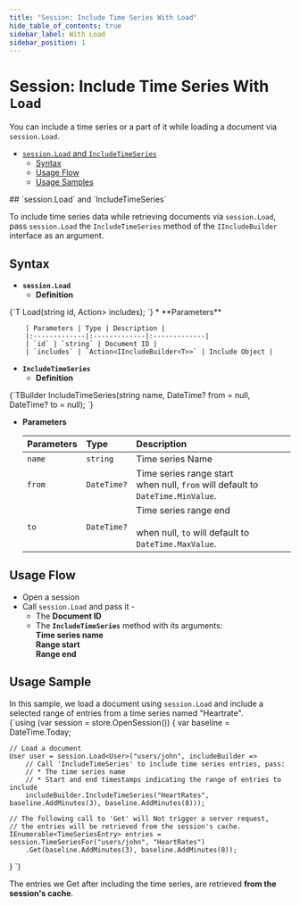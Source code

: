 ```yaml
---
title: "Session: Include Time Series With Load"
hide_table_of_contents: true
sidebar_label: With Load
sidebar_position: 1
---
```



# Session: Include Time Series With `Load`
<Admonition type="note" title="">

You can include a time series or a part of it while loading a document 
via `session.Load`.  

* [`session.Load` and `IncludeTimeSeries`](../../../../../document-extensions/timeseries/client-api/session/include/with-session-load.mdx#sessionload-and-includetimeseries)  
   * [Syntax](../../../../../document-extensions/timeseries/client-api/session/include/with-session-load.mdx#syntax)  
   * [Usage Flow](../../../../../document-extensions/timeseries/client-api/session/include/with-session-load.mdx#usage-flow)  
   * [Usage Samples](../../../../../document-extensions/timeseries/client-api/session/include/with-session-load.mdx#usage-sample)  


</Admonition>
## `session.Load` and `IncludeTimeSeries`

To include time series data while retrieving documents via `session.Load`, 
pass `session.Load` the `IncludeTimeSeries` method of the `IIncludeBuilder` 
interface as an argument.  



## Syntax

* **`session.Load`**  
   * **Definition**  
<TabItem value="Load-definition" label="Load-definition">
<CodeBlock language="csharp">
{`T Load<T>(string id, Action<IIncludeBuilder<T>> includes);
`}
</CodeBlock>
</TabItem>
   * **Parameters**  

        | Parameters | Type | Description |
        |:-------------|:-------------|:-------------|
        | `id` | `string` | Document ID |
        | `includes` | `Action<IIncludeBuilder<T>>` | Include Object |

* **`IncludeTimeSeries`**  
   * **Definition**  
<TabItem value="IncludeTimeSeries-definition" label="IncludeTimeSeries-definition">
<CodeBlock language="csharp">
{`TBuilder IncludeTimeSeries(string name, DateTime? from = null, DateTime? to = null);
`}
</CodeBlock>
</TabItem>

   * **Parameters**  

        | Parameters | Type | Description |
        |:-------------|:-------------|:-------------|
        | `name` | `string` | Time series Name |
        | `from` | `DateTime?` | Time series range start <br/> when null, `from` will default to `DateTime.MinValue`. |
        | `to` | `DateTime?` | Time series range end <br/>  <br/> when null, `to` will default to `DateTime.MaxValue`. |



## Usage Flow

* Open a session  
* Call `session.Load` and pass it -  
   * The **Document ID**  
   * The **`IncludeTimeSeries`** method with its arguments:  
     **Time series name**  
     **Range start**  
     **Range end**  



## Usage Sample

In this sample, we load a document using `session.Load` and include 
a selected range of entries from a time series named "Heartrate".  
<TabItem value="timeseries_region_Load-Document-And-Include-TimeSeries" label="timeseries_region_Load-Document-And-Include-TimeSeries">
<CodeBlock language="csharp">
{`using (var session = store.OpenSession())
\{
    var baseline = DateTime.Today;

    // Load a document
    User user = session.Load<User>("users/john", includeBuilder =>
        // Call 'IncludeTimeSeries' to include time series entries, pass:
        // * The time series name
        // * Start and end timestamps indicating the range of entries to include
        includeBuilder.IncludeTimeSeries("HeartRates", baseline.AddMinutes(3), baseline.AddMinutes(8)));

    // The following call to 'Get' will Not trigger a server request,  
    // the entries will be retrieved from the session's cache.  
    IEnumerable<TimeSeriesEntry> entries = session.TimeSeriesFor("users/john", "HeartRates")
        .Get(baseline.AddMinutes(3), baseline.AddMinutes(8));
\}
`}
</CodeBlock>
</TabItem>

The entries we Get after including the time series, are retrieved 
**from the session's cache**.  



